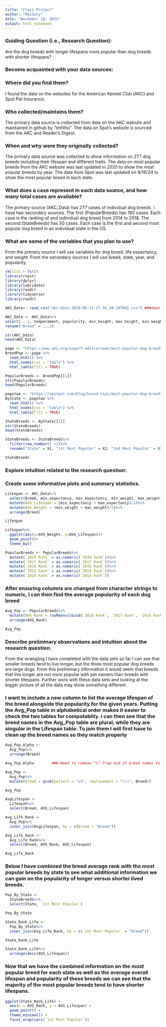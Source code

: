 ```yaml
---
title: "Class Project"
author: "Mystery"
date: "November 10, 2024"
output: html_notebook
---
```

### Guiding Question (i.e., Research Question):
Are the dog breeds with longer lifespans more popular than dog breeds with shorter lifespans?

### Become acquainted with your data sources: 

### Where did you find them? 
I found the data on the websites for the American Kennel Club (AKC) and Spot Pet Insurance.

### Who collected/maintains them? 
The primary data source is collected from data on the AKC website and maintained in github by "tmfilho". The data on Spot's website is sourced from the AKC and Reader's Digest.

### When and why were they originally collected? 
The primary data source was collected to show information on 277 dog breeds including their lifespan and different traits. The data on most popular breeds from the AKC website was last updated in 2020 to show the most popular breeds by year. The data from Spot was last updated on 9/16/24 to show the most popular breed in each state.

### What does a case represent in each data source, and how many total cases are available? 
The primary source (AKC_Data) has 277 cases of individual dog breeds. I have two secondary sources. The first (PopularBreeds) has 192 cases. Each case is the ranking of and individual dog breed from 2014 to 2018. The second (StateBreeds) has 50 cases. Each case is the first and second most popular dog breed in an individual state in the US.

### What are some of the variables that you plan to use? 
From the primary source I will use variables for dog breed, life expectancy, and weight. From the secondary sources I will use breed, state, year, and popularity.

```r
rm(list = ls())
library(rvest)
library(dplyr)
library(lubridate)
library(readr)
library(tidyverse)
library(readr)
```


```r
AKC_Data<- read_csv("akc-data-2020-05-17 17_35_49.397041.csv") ###downloaded from https://tmfilho.github.io/akcdata/

AKC_Data <- AKC_Data%>%
select(...1, temperament, popularity, min_height, max_height, min_weight, max_weight, min_expectancy, max_expectancy, group, grooming_frequency_value, grooming_frequency_category, shedding_value, shedding_category, energy_level_value, energy_level_category, trainability_value, trainability_category, demeanor_value, demeanor_category)%>%
rename("Breed" = ...1)

str(AKC_Data)
head(AKC_Data)
```

```r
page <- "https://www.akc.org/expert-advice/news/most-popular-dog-breeds-full-ranking-list/"
BreedPop <- page %>%
  read_html() %>%
  html_nodes(css = "table") %>%
  html_table(fill = TRUE)

PopularBreeds <- BreedPop[[1]]
str(PopularBreeds)
head(PopularBreeds)
```

```r
pagetwo <- "https://spotpet.com/blog/breed-tips/most-popular-dog-breeds-by-state"
ByState <- pagetwo %>%
  read_html() %>%
  html_nodes(css = "table") %>%
  html_table(fill = TRUE)

StateBreeds <- ByState[[1]]
str(StateBreeds)
head(StateBreeds)
```

```r
StateBreeds <- StateBreeds%>%
  filter(row_number() >1)%>%
  rename("State" = X1, "1st Most Popular" = X2, "2nd Most Popular" = X3)

StateBreeds  
```

### Explore intuition related to the research question:

### Create some informative plots and summary statistics.

```r
Lifespan <- AKC_Data%>%
  select(Breed, min_expectancy, max_expectancy, min_weight, max_weight)%>%
  mutate(AVG_Lifespan = (min_expectancy + max_expectancy)/2)%>%
  mutate(AVG_Weight = (min_weight + max_weight)/2)%>%
  arrange(Breed)

Lifespan
```

```r
Lifespan%>%
  ggplot(aes(x=AVG_Weight, y=AVG_Lifespan))+
  geom_point()+
  theme_bw()
```


```r
PopularBreeds <- PopularBreeds%>%
  mutate(`2018 Rank` = as.numeric(`2018 Rank`))%>%
  mutate(`2017 Rank` = as.numeric(`2017 Rank`))%>%
  mutate(`2016 Rank` = as.numeric(`2016 Rank`))%>%
  mutate(`2015 Rank` = as.numeric(`2015 Rank`))%>%
  mutate(`2014 Rank` = as.numeric(`2014 Rank`))
```

### After ensuring columns are changed from character strings to numeric, I can then find the average popularity of each dog breed


```r
Avg_Pop <- PopularBreeds%>%
  mutate(AVG_Rank = rowMeans(cbind(`2018 Rank`, `2017 Rank`, `2016 Rank`, `2015 Rank`, `2014 Rank`), na.rm = TRUE))%>%
  arrange(AVG_Rank)

Avg_Pop
```

### Describe preliminary observations and intuition about the research question.

From the wrangling I have completed with the data sets so far I can see that smaller breeds tend to live longer, but the three most popular dog breeds are large dogs. From this preliminary information it would seem that breeds that live longer are not more popular with pet owners than breeds with shorter lifespans. Further work with these data sets and looking at the bigger picture of all the data may show something different.

### I want to include a new column to list the average lifespan of the breed alongside the popularity for the given years. Putting the Avg_Pop table in alphabetical order makes it easier to check the two tables for compatablity. I can then see that the breed names in the Avg_Pop table are plural, while they are singular in the Lifespan table. To join them I will first have to clean up the breed names so they match properly

```r
Avg_Pop_Alpha <-
  Avg_Pop%>%
  arrange(Breed)

Avg_Pop_Alpha        ### Need to remove "s" from end of breed names to join with the AvgLifespan table
```

```r
Avg_Pop <- 
  Avg_Pop%>%
  mutate(Breed = gsub(pattern = "s$", replacement = "\\1", Breed))

Avg_Pop
```

```r
AvgLifespan <-
  Lifespan%>%
  select(Breed, AVG_Lifespan)

Avg_Life_Rank <-
  Avg_Pop%>%
  inner_join(AvgLifespan, by = c(Breed = "Breed"))

Avg_Life_Rank <-
  Avg_Life_Rank%>%
  select(Breed, AVG_Rank, AVG_Lifespan)

Avg_Life_Rank
```



### Below I have combined the breed average rank with the most popular breeds by state to see what additional information we can gain on the popularity of longer versus shorter lived breeds.

```r
Pop_By_State <-
  StateBreeds%>%
  select(State, `1st Most Popular`)

Pop_By_State

State_Rank_Life <-
  Pop_By_State%>%
  inner_join(Avg_Life_Rank, by = c(`1st Most Popular` = "Breed"))

State_Rank_Life

State_Rank_Life%>%
  arrange(desc(AVG_Lifespan))
```

### Now that we have the combined information on the most popular breed for each state as well as the average overall lifespan and popularity of these breeds we can see that the majority of the most popular breeds tend to have shorter lifespans. 
```r
ggplot(State_Rank_Life) +
  aes(x = AVG_Rank, y = AVG_Lifespan) +
  geom_point() +
  theme_minimal() +
  facet_wrap(vars(`1st Most Popular`))

```
  
  
  
